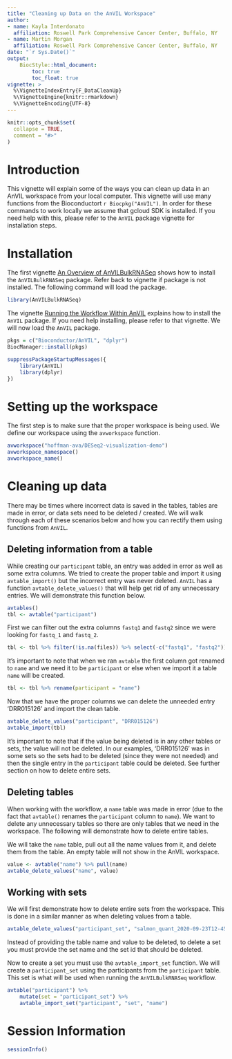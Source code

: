 ```yaml
---
title: "Cleaning up Data on the AnVIL Workspace"
author:
- name: Kayla Interdonato
  affiliation: Roswell Park Comprehensive Cancer Center, Buffalo, NY
- name: Martin Morgan
  affiliation: Roswell Park Comprehensive Cancer Center, Buffalo, NY
date: "`r Sys.Date()`"
output:
    BiocStyle::html_document:
        toc: true
        toc_float: true
vignette: >
  %\VignetteIndexEntry{F_DataCleanUp}
  %\VignetteEngine{knitr::rmarkdown}
  %\VignetteEncoding{UTF-8}
---
```


```r
knitr::opts_chunk$set(
  collapse = TRUE,
  comment = "#>"
)
```

# Introduction 

This vignette will explain some of the ways you can clean up data in an AnVIL
workspace from your local computer. This vignette will use many functions from
the Bioconductort `r Biocpkg("AnVIL")`. In order for these commands to work
locally we assume that gcloud SDK is installed. If you need help with this,
please refer to the `AnVIL` package vignette for installation steps.

# Installation

The first vignette [An Overview of AnVILBulkRNASeq](A_Overview.html) shows how
to install the `AnVILBulkRNASeq` package. Refer back to vignette if package is
not installed. The following command will load the package.

```r
library(AnVILBulkRNASeq)
```

The vignette [Running the Workflow Within AnVIL](C_RunningTheWorkflow.html)
explains how to install the `AnVIL` package. If you need help installing, please
refer to that vignette. We will now load the `AnVIL` package.

```r
pkgs = c("Bioconductor/AnVIL", "dplyr")
BiocManager::install(pkgs)

suppressPackageStartupMessages({
    library(AnVIL)
    library(dplyr)
})
```

# Setting up the workspace

The first step is to make sure that the proper workspace is being used. We
define our workspace using the `avworkspace` function.

```r
avworkspace("hoffman-ava/DESeq2-visualization-demo")
avworkspace_namespace()
avworkspace_name()
```

# Cleaning up data 

There may be times where incorrect data is saved in the tables, tables are made
in error, or data sets need to be deleted / created. We will walk through each
of these scenarios below and how you can rectify them using functions from
`AnVIL`.

## Deleting information from a table

While creating our `participant` table, an entry was added in error as well as
some extra columns. We tried to create the proper table and import it using
`avtable_import()` but the incorrect entry was never deleted. `AnVIL` has a
function `avtable_delete_values()` that will help get rid of any unnecessary
entries. We will demonstrate this function below.

```r
avtables()
tbl <- avtable("participant")
```

First we can filter out the extra columns `fastq1` and `fastq2` since we were
looking for `fastq_1` and `fastq_2`.

```r
tbl <- tbl %>% filter(!is.na(files)) %>% select(-c("fastq1", "fastq2"))
```

It's important to note that when we ran `avtable` the first column got renamed
to `name` and we need it to be `participant` or else when we import it a table
`name` will be created.

```r
tbl <- tbl %>% rename(participant = "name")
```

Now that we have the proper columns we can delete the unneeded entry
'DRR015126' and import the clean table.

```r
avtable_delete_values("participant", "DRR015126")
avtable_import(tbl)
```

It's important to note that if the value being deleted is in any other tables or
sets, the value will not be deleted. In our examples, 'DRR015126' was in some
sets so the sets had to be deleted (since they were not needed) and then the
single entry in the `participant` table could be deleted. See further section on
how to delete entire sets.

## Deleting tables

When working with the workflow, a `name` table was made in error (due to the
fact that `avtable()` renames the `participant` column to `name`). We want to
delete any unnecessary tables so there are only tables that we need in the
workspace. The following will demonstrate how to delete entire tables.

We will take the `name` table, pull out all the name values from it, and delete
them from the table. An empty table will not show in the AnVIL workspace.

```r
value <- avtable("name") %>% pull(name)
avtable_delete_values("name", value)
```

## Working with sets

We will first demonstrate how to delete entire sets from the workspace. This is
done in a similar manner as when deleting values from a table.

```r
avtable_delete_values("participant_set", "salmon_quant_2020-09-23T12-45-29")
```

Instead of providing the table name and value to be deleted, to delete a set you
must provide the set name and the set id that should be deleted.

Now to create a set you must use the `avtable_import_set` function. We will
create a `participant_set` using the participants from the `participant` table.
This set is what will be used when running the `AnVILBulkRNASeq` workflow.

```r
avtable("participant") %>% 
    mutate(set = "participant_set") %>% 
    avtable_import_set("participant", "set", "name")
```

# Session Information

```r
sessionInfo()
```
